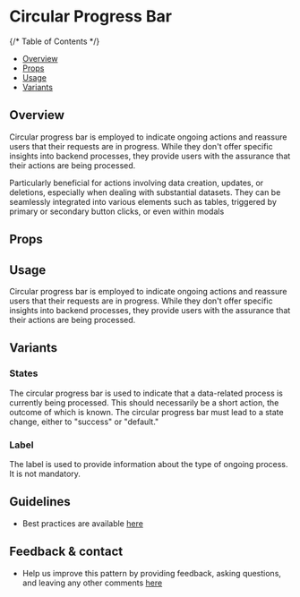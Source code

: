 
<Meta of={CircularProgressBarStories} />

# Circular Progress Bar

{/* Table of Contents */}

* [Overview](#overview)
* [Props](#props)
* [Usage](#usage)
* [Variants](#variants)

## Overview

Circular progress bar is employed to indicate ongoing actions and reassure users that their requests are in progress. While they don't offer specific insights into backend processes, they provide users with the assurance that their actions are being processed.

Particularly beneficial for actions involving data creation, updates, or deletions, especially when dealing with substantial datasets. They can be seamlessly integrated into various elements such as tables, triggered by primary or secondary button clicks, or even within modals


<Canvas>
  <Story of={CircularProgressBarStories.Default} />
</Canvas>

## Props

<Controls />

## Usage

Circular progress bar is employed to indicate ongoing actions and reassure users that their requests are in progress. While they don't offer specific insights into backend processes, they provide users with the assurance that their actions are being processed.

## Variants

### States

The circular progress bar is used to indicate that a data-related process is currently being processed. This should necessarily be a short action, the outcome of which is known. The circular progress bar must lead to a state change, either to "success" or "default."

<Canvas>
  <Story of={CircularProgressBarStories.States} />
</Canvas>

### Label

The label is used to provide information about the type of ongoing process. It is not mandatory.

<Canvas>
  <Story of={CircularProgressBarStories.WithLabel} />
</Canvas>

## Guidelines

* Best practices are available [here](https://zeroheight.com/9b39bb2a0/p/1803fd-circular-progress-bar/b/75c0d1)

## Feedback & contact

* Help us improve this pattern by providing feedback, asking questions, and leaving any other comments [here](https://github.com/bouygues-construction/design-system-bycn/issues/new)
